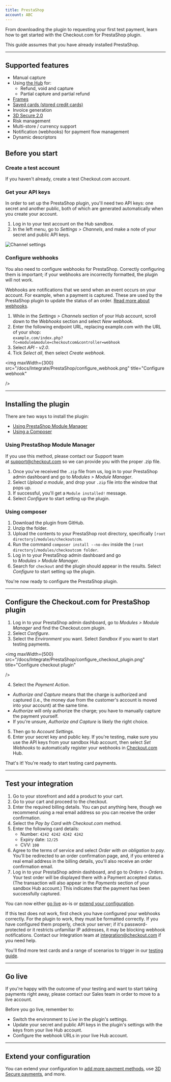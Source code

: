 ```yaml
--- 
title: PrestaShop
account: ABC
---
```


From downloading the plugin to requesting your first test payment, learn how to get started with the Checkout.com for PrestaShop plugin.

<TipBox variant="info">

This guide assumes that you have already installed PrestaShop.

</TipBox>

---

## Supported features

* Manual capture
* Using [the Hub](/the-hub) for: 
  * Refund, void and capture
  * Partial capture and partial refund
* [Frames](/integrate/frames)
* [Saved cards (stored credit cards)](/payments/store-payment-details)
* Invoice generation
* [3D Secure 2.0](/risk-management/3d-secure)
* Risk management
* Multi-store / currency support
* Notification (webhooks) for payment flow management
* Dynamic descriptors

## Before you start

### Create a test account

If you haven't already, <ExternalLink href="https://www.checkout.com/get-test-account" target="_blank">create a test Checkout.com account</ExternalLink>.

### Get your API keys

In order to set up the PrestaShop plugin, you'll need two API keys: one secret and another public, both of which are generated automatically when you create your account.

1.  Log in to your test account on the <ExternalLink href="https://sandbox.checkout.com/" target="_blank">Hub sandbox</ExternalLink>.
2.  In the left menu, go to _Settings > Channels_, and make a note of your secret and public API keys.

<img maxWidth={800} src="/docs/Integrate/channel_settings.png" title="Channel settings"  />

### Configure webhooks

You also need to configure webhooks for PrestaShop. Correctly configuring them is important; if your webhooks are incorrectly formatted, the plugin will not work.

<TipBox variant="info">

Webhooks are notifications that we send when an event occurs on your account. For example, when a payment is captured. These are used by the PrestaShop plugin to update the status of an order. [Read more about webhooks](/reporting-and-insights/webhooks).

</TipBox>

1.  While in the _Settings > Channels_ section of your Hub account, scroll down to the _Webhooks_ section and select _New webhook_.
2.  Enter the following endpoint URL, replacing example.com with the URL of your shop:  
    `example.com/index.php?fc=module&module=checkoutcom&controller=webhook`
3.  Select _API - v2.0_.
4.  Tick _Select all_, then select _Create webhook_.

<img
  maxWidth={300}
  src="/docs/Integrate/PrestaShop/configure_webhook.png"
  title="Configure webhook"
  
/>

---

## Installing the plugin

There are two ways to install the plugin:

- [Using PrestaShop Module Manager](#Using_PrestaShop_Module_Manager)
- [Using a Composer](#Using_composer)

### Using PrestaShop Module Manager

<TipBox variant="note">

If you use this method, please contact our Support team at <ExternalLink href="mailto:support@checkout.com">support@checkout.com</ExternalLink> so we can provide you with the proper .zip file.

</TipBox>

1.  Once you've received the `.zip` file from us, log in to your PrestaShop admin dashboard and go to _Modules > Module Manager_.
2.  Select _Upload a module_, and drop your `.zip` file into the window that pops up.
3.  If successful, you'll get a `Module installed!` message.
4.  Select _Configure_ to start setting up the plugin.

### Using composer

1.  <ExternalLink href="https://github.com/checkout/checkout-prestashop1.7-plugin" target="_blank">Download the plugin from GitHub</ExternalLink>.
2.  Unzip the folder.
3.  Upload the contents to your PrestaShop root directory, specifically `[root directory]/modules/checkoutcom`.
4.  Run the command `composer install --no-dev` inside the `[root directory]/modules/checkoutcom folder`.
5.  Log in to your PrestaShop admin dashboard and go to _Modules > Module Manager_.
6.  Search for `checkout` and the plugin should appear in the results. Select _Configure_ to start setting up the plugin.

You're now ready to configure the PrestaShop plugin.

---

## Configure the Checkout.com for PrestaShop plugin

1.  Log in to your PrestaShop admin dashboard, go to _Modules > Module Manager_ and find the Checkout.com plugin.
2.  Select _Configure_.
3.  Select the _Environment_ you want. Select _Sandbox_ if you want to start testing payments.

<img
  maxWidth={500}
  src="/docs/Integrate/PrestaShop/configure_checkout_plugin.png"
  title="Configure checkout plugin"
  
/>

4. Select the _Payment Action_. 
  * _Authorize and Capture_ means that the charge is authorized and captured (i.e., the money due from the customer's account is moved into your account) at the same time. 
  * _Authorize_ will only authorize the charge; you have to manually capture the payment yourself. 
  * If you're unsure, _Authorize and Capture_ is likely the right choice.
5. Then go to _Account Settings_.
6. Enter your secret key and public key. If you're testing, make sure you use the API keys from your sandbox Hub account, then select _Set Webhooks_ to automatically register your webhooks in [Checkout.com](http://checkout.com/) Hub.

That's it! You're ready to start testing card payments.

---

## Test your integration

1.  Go to your storefront and add a product to your cart.
2.  Go to your cart and proceed to the checkout.
3.  Enter the required billing details. You can put anything here, though we recommend using a real email address so you can receive the order confirmation.
4.  Select the _Pay by Card with Checkout.com_ method.
5.  Enter the following card details:
    - Number: `4242 4242 4242 4242`
    - Expiry date: `12/25`
    - CVV: `100`
6.  Agree to the terms of service and select _Order with an obligation to pay_. You'll be redirected to an order confirmation page, and, if you entered a real email address in the billing details, you'll also receive an order confirmation email.
7.  Log in to your PrestaShop admin dashboard, and go to _Orders > Orders_. Your test order will be displayed there with a Payment accepted status. (The transaction will also appear in the _Payments_ section of your sandbox Hub account.) This indicates that the payment has been successfully captured.

<TipBox variant="tip">

You can now either [go live](#Go_live) as-is or [extend your configuration](/integrate/e-commerce-platforms/presta-shop).

</TipBox>
<TipBox variant="note" title="Troubleshooting">

If this test does not work, first check you have configured your webhooks correctly. For the plugin to work, they must be formatted correctly. If you have configured them properly, check your server; if it's password-protected or it restricts unfamiliar IP addresses, it may be blocking webhook notifications. Contact our Integration team at <ExternalLink href="mailto:integration@checkout.com">integration@checkout.com</ExternalLink> if you need help.

</TipBox>
<TipBox variant="info" title="Further testing">

You'll find more test cards and a range of scenarios to trigger in our [testing guide](/testing).

</TipBox>

---

## Go live

If you're happy with the outcome of your testing and want to start taking payments right away, please <ExternalLink href="https://checkout.com/contact-sales" target="_blank">contact our Sales team</ExternalLink> in order to move to a live account.

<TipBox variant="note">

Before you go live, remember to:

- Switch the environment to _Live_ in the plugin's settings.
- Update your secret and public API keys in the plugin's settings with the keys from your live Hub account.
- Configure the webhook URLs in your live Hub account.

</TipBox>

---

## Extend your configuration

You can extend your configuration to [add more payment methods](/payments/payment-methods), use [3D Secure payments](/risk-management/3d-secure), and more.
